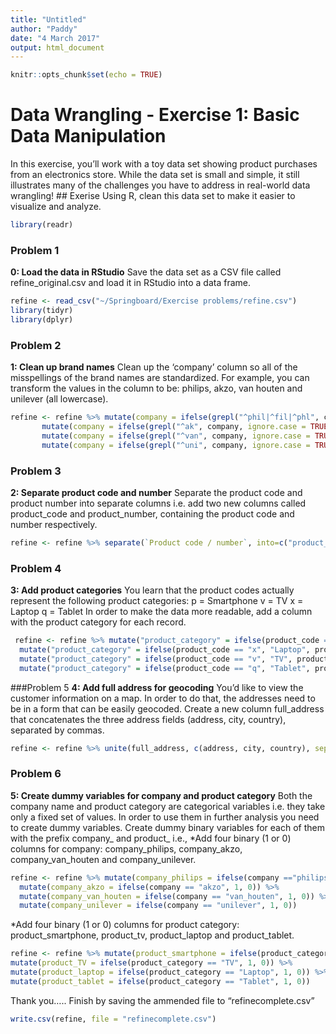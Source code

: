 ---
title: "Untitled"
author: "Paddy"
date: "4 March 2017"
output: html_document
---

```{r setup, include=FALSE}
knitr::opts_chunk$set(echo = TRUE)
```

# Data Wrangling - Exercise 1: Basic Data Manipulation

In this exercise, you'll work with a toy data set showing product purchases from an electronics store. While the data set is small and simple, it still illustrates many of the challenges you have to address in real-world data wrangling!
## Exerise 
Using R, clean this data set to make it easier to visualize and analyze.

```{r}
library(readr)
```


### Problem 1
**0: Load the data in RStudio**
Save the data set as a CSV file called refine_original.csv and load it in RStudio into a data frame.

```{r}
refine <- read_csv("~/Springboard/Exercise problems/refine.csv")
library(tidyr)
library(dplyr)
```


### Problem 2
**1: Clean up brand names**
Clean up the 'company' column so all of the misspellings of the brand names are standardized. For example, you can transform the values in the column to be: philips, akzo, van houten and unilever (all lowercase).

```{r}
refine <- refine %>% mutate(company = ifelse(grepl("^phil|^fil|^phl", company, ignore.case = TRUE), "philips", company)) %>%
       mutate(company = ifelse(grepl("^ak", company, ignore.case = TRUE), "akzo", company)) %>%
       mutate(company = ifelse(grepl("^van", company, ignore.case = TRUE), "van_houten", company)) %>%
       mutate(company = ifelse(grepl("^uni", company, ignore.case = TRUE), "unilever", company))
```


### Problem 3
**2: Separate product code and number**
Separate the product code and product number into separate columns i.e. add two new columns called product_code and product_number, containing the product code and number respectively.

```{r}
refine <- refine %>% separate(`Product code / number`, into=c("product_code", "Product_number"), sep = "-")

```


### Problem 4
**3: Add product categories**
You learn that the product codes actually represent the following product categories:
p = Smartphone
v = TV
x = Laptop
q = Tablet
In order to make the data more readable, add a column with the product category for each record.

```{r}
 refine <- refine %>% mutate("product_category" = ifelse(product_code == "p", "Smartphone", "")) %>%
  mutate("product_category" = ifelse(product_code == "x", "Laptop", product_category)) %>%
  mutate("product_category" = ifelse(product_code == "v", "TV", product_category)) %>%
  mutate("product_category" = ifelse(product_code == "q", "Tablet", product_category))
```


###Problem 5
**4: Add full address for geocoding**
You'd like to view the customer information on a map. In order to do that, the addresses need to be in a form that can be easily geocoded. Create a new column full_address that concatenates the three address fields (address, city, country), separated by commas.

```{r}
refine <- refine %>% unite(full_address, c(address, city, country), sep = ",")
```


### Problem 6
**5: Create dummy variables for company and product category**
Both the company name and product category are categorical variables i.e. they take only a fixed set of values. In order to use them in further analysis you need to create dummy variables. Create dummy binary variables for each of them with the prefix company_ and product_ i.e.,
*Add four binary (1 or 0) columns for company: company_philips, company_akzo, company_van_houten and company_unilever.


```{r}
refine <- refine %>% mutate(company_philips = ifelse(company =="philips", 1, 0)) %>%
  mutate(company_akzo = ifelse(company == "akzo", 1, 0)) %>%
  mutate(company_van_houten = ifelse(company == "van_houten", 1, 0)) %>%
  mutate(company_unilever = ifelse(company == "unilever", 1, 0))
```

*Add four binary (1 or 0) columns for product category: product_smartphone, product_tv, product_laptop and product_tablet.

```{r}
refine <- refine %>% mutate(product_smartphone = ifelse(product_category == "Smartphone", 1, 0)) %>%
mutate(product_TV = ifelse(product_category == "TV", 1, 0)) %>%
mutate(product_laptop = ifelse(product_category == "Laptop", 1, 0)) %>%
mutate(product_tablet = ifelse(product_category == "Tablet", 1, 0))
```
Thank you.....
Finish by saving the ammended file to "refinecomplete.csv"

```{r}
write.csv(refine, file = "refinecomplete.csv")
```


